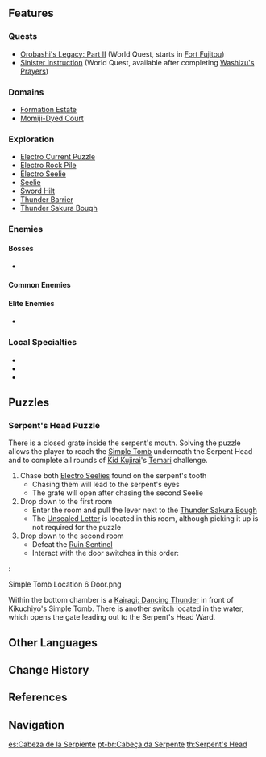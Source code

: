 {{Location Infobox
|image        = Serpent's Head.png
|type         = Subarea
|region       = Inazuma
|area         = Yashiori Island
}}
{{Description|According to the legend, [[Orobashi|the giant serpent]] that once ventured into the deep sea was finally slain on Yashiori Island. It is also said that when the sea breeze passes through the eyes and sharp fangs of the giant snake, sounds of a whistle will ring in the wind. That is the requiem it composed for itself. Now, this requiem also provides for those who have fallen or were displaced in the war.|[[Archive]]}}
{{Location Intro|description=<p></p>}}

==Features==
===Quests===
*[[Orobashi's Legacy: Part II]] (World Quest, starts in [[Fort Fujitou]])
*[[Sinister Instruction]] (World Quest, available after completing [[Washizu's Prayers]])

===Domains===
*[[Formation Estate]]
*[[Momiji-Dyed Court]]

===Exploration===
*[[Electro Current Puzzle]]
*[[Electro Rock Pile]]
*[[Electro Seelie]]
*[[Seelie]]
*[[Put Them To Rest|Sword Hilt]]
*[[Thunder Barrier]]
*[[Thunder Sakura Bough]]

===Enemies===
====Bosses====
*{{Enemy|Maguu Kenki}}

====Common Enemies====
{{Column|2|
*{{Enemy List|Cryo Hilichurl Shooter;Kairagi: Dancing Thunder;Kairagi: Fiery Might;Nobushi: Hitsukeban;Nobushi: Jintouban;Nobushi: Kikouban;Electro Slime;Mutant Electro Slime;Pyro Slime;Treasure Hoarders: Crusher;Treasure Hoarders: Handyman;Treasure Hoarders: Gravedigger;Treasure Hoarders: Scout;Treasure Hoarders: Cryo Potioneer;Treasure Hoarders: Electro Potioneer;Treasure Hoarders: Hydro Potioneer;Treasure Hoarders: Pyro Potioneer;Cryo Whopperflower;Electro Whopperflower|x=0}}
}}

====Elite Enemies====
*{{Enemy List|Fatui Cryo Cicin Mage;Mirror Maiden;Ruin Cruiser|x=0}}

===Local Specialties===
*{{Item|Crystal Marrow}}
*{{Item|Dendrobium}}
*{{Item|Onikabuto}}

==Puzzles==
===Serpent's Head Puzzle===
There is a closed grate inside the serpent's mouth. Solving the puzzle allows the player to reach the [[Pay Your Respects|Simple Tomb]] underneath the Serpent Head and to complete all rounds of [[Kid Kujirai]]'s [[Temari]] challenge.
# Chase both [[Electro Seelie]]s found on the serpent's tooth
#* Chasing them will lead to the serpent's eyes
#* The grate will open after chasing the second Seelie
# Drop down to the first room
#* Enter the room and pull the lever next to the [[Thunder Sakura Bough]]
#* The [[Unsealed Letter]] is located in this room, although picking it up is not required for the puzzle
# Drop down to the second room
#* Defeat the [[Ruin Sentinel]]
#* Interact with the door switches in this order:
:<gallery hideaddbutton="true" captionalign="center">
Simple Tomb Location 6 Door.png
</gallery>
Within the bottom chamber is a [[Kairagi: Dancing Thunder]] in front of Kikuchiyo's Simple Tomb. There is another switch located in the water, which opens the gate leading out to the Serpent's Head Ward.

==Other Languages==
{{Other Languages
|en      = Serpent's Head
|zhs     = 蛇神之首
|zhs_rm  = Shéshén zhī Shǒu
|zht     = 蛇神之首
|zht_rm  = Shéshén zhī Shǒu
|zh_tl   = Snake God's Head
|ja      = {{Rubi|蛇|へび|神|がみ}}の{{Rubi|首|くび}}
|ja_rm   = Hebigami no Kubi<ref>[[Map]], Label: Serpent's Head (Japanese)</ref>
|ja_tl   = Snake God's Head
|ko      = 뱀{{tt|신|神}}의 머리
|ko_rm   = Baemsin-ui Meori
|ko_tl   = Snake God's Head
|es      = Cabeza de la Serpiente
|es_tl   = Serpent's Head
|fr      = Tête du serpent
|fr_tl   = Serpent's Head
|ru      = Голова змея
|ru_tl   = Serpent Head
|th      = Serpent's Head
|vi      = {{tt|Đầu|頭}} {{tt|Thần|神}} Rắn
|vi_tl   = Snake God Head
|de      = Schlangenkopf
|de_tl   = Serpent's Head
|id      = Serpent's Head
|pt      = Cabeça da Serpente
|pt_tl   = Serpent's Head
}}

==Change History==
{{Change History|2.0}}

==References==
{{Reflist}}

==Navigation==
{{Area Navbox|Inazuma}}

[[es:Cabeza de la Serpiente]]
[[pt-br:Cabeça da Serpente]]
[[th:Serpent's Head]]